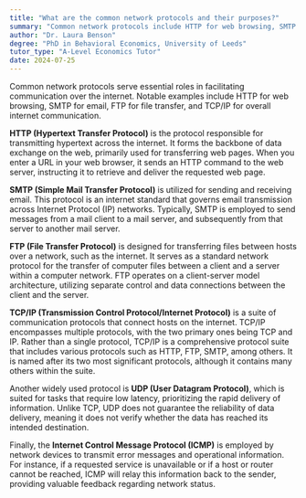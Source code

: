 ```yaml
---
title: "What are the common network protocols and their purposes?"
summary: "Common network protocols include HTTP for web browsing, SMTP for email, FTP for file transfer, and TCP/IP for facilitating internet communication."
author: "Dr. Laura Benson"
degree: "PhD in Behavioral Economics, University of Leeds"
tutor_type: "A-Level Economics Tutor"
date: 2024-07-25
---
```


Common network protocols serve essential roles in facilitating communication over the internet. Notable examples include HTTP for web browsing, SMTP for email, FTP for file transfer, and TCP/IP for overall internet communication.

**HTTP (Hypertext Transfer Protocol)** is the protocol responsible for transmitting hypertext across the internet. It forms the backbone of data exchange on the web, primarily used for transferring web pages. When you enter a URL in your web browser, it sends an HTTP command to the web server, instructing it to retrieve and deliver the requested web page.

**SMTP (Simple Mail Transfer Protocol)** is utilized for sending and receiving email. This protocol is an internet standard that governs email transmission across Internet Protocol (IP) networks. Typically, SMTP is employed to send messages from a mail client to a mail server, and subsequently from that server to another mail server.

**FTP (File Transfer Protocol)** is designed for transferring files between hosts over a network, such as the internet. It serves as a standard network protocol for the transfer of computer files between a client and a server within a computer network. FTP operates on a client-server model architecture, utilizing separate control and data connections between the client and the server.

**TCP/IP (Transmission Control Protocol/Internet Protocol)** is a suite of communication protocols that connect hosts on the internet. TCP/IP encompasses multiple protocols, with the two primary ones being TCP and IP. Rather than a single protocol, TCP/IP is a comprehensive protocol suite that includes various protocols such as HTTP, FTP, SMTP, among others. It is named after its two most significant protocols, although it contains many others within the suite.

Another widely used protocol is **UDP (User Datagram Protocol)**, which is suited for tasks that require low latency, prioritizing the rapid delivery of information. Unlike TCP, UDP does not guarantee the reliability of data delivery, meaning it does not verify whether the data has reached its intended destination.

Finally, the **Internet Control Message Protocol (ICMP)** is employed by network devices to transmit error messages and operational information. For instance, if a requested service is unavailable or if a host or router cannot be reached, ICMP will relay this information back to the sender, providing valuable feedback regarding network status.
    